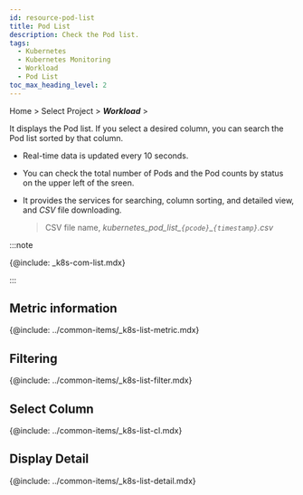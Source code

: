 ```yaml
---
id: resource-pod-list
title: Pod List
description: Check the Pod list.
tags:
  - Kubernetes
  - Kubernetes Monitoring
  - Workload
  - Pod List
toc_max_heading_level: 2
---
```


<!-- 
>
다국어 이미지 필요
-->

Home > Select Project > **_Workload_** > <Cmdname sid="podList" className="uitext" />

It displays the Pod list. If you select a desired column, you can search the Pod list sorted by that column. 

<ImgLang img='k8s-pod-list.png' desc='Pod list' />

- Real-time data is updated every 10 seconds.

- You can check the total number of Pods and the Pod counts by status on the upper left of the sreen. 

- It provides the services for searching, column sorting, and detailed view, and _CSV_ file downloading.

  > CSV file name, _kubernetes_pod_list\_`{pcode}`\_`{timestamp}`.csv_

:::note 

{@include: _k8s-com-list.mdx} 

:::

## Metric information

{@include: ../common-items/_k8s-list-metric.mdx}

## Filtering

{@include: ../common-items/_k8s-list-filter.mdx}

## Select Column

{@include: ../common-items/_k8s-list-cl.mdx}

## Display Detail

{@include: ../common-items/_k8s-list-detail.mdx}
